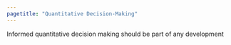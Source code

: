 ```yaml
---
pagetitle: "Quantitative Decision-Making"
---
```


Informed quantitative decision making should be part of any development